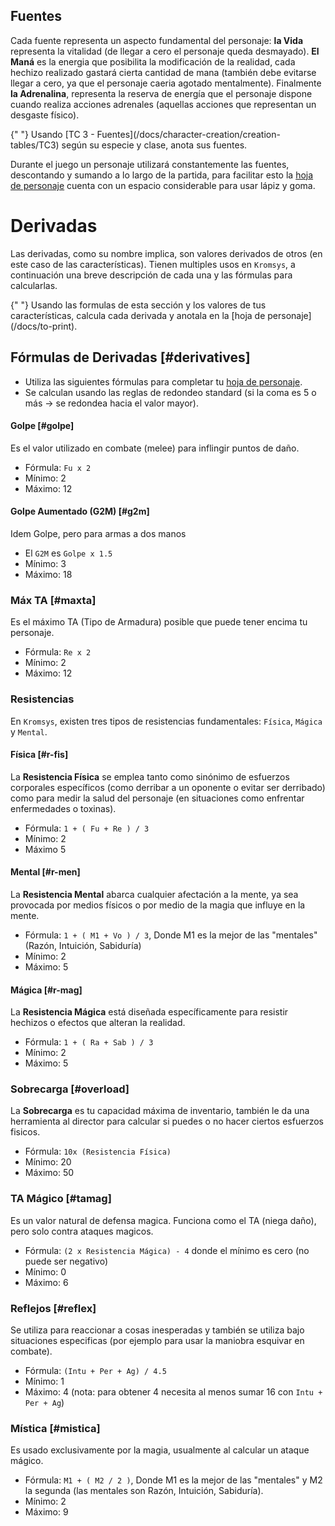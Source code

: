 
## Fuentes

Cada fuente representa un aspecto fundamental del personaje: **la Vida** representa la vitalidad (de
llegar a cero el personaje queda desmayado). **El Maná** es la energia que posibilita la modificación
de la realidad, cada hechizo realizado gastará cierta cantidad de mana (también debe evitarse llegar
a cero, ya que el personaje caeria agotado mentalmente). Finalmente **la Adrenalina**, representa la
reserva de energía que el personaje dispone cuando realiza acciones adrenales (aquellas acciones que
representan un desgaste físico).

<Callout type="info" emoji="✏️">
  {" "}
  Usando [TC 3 - Fuentes](/docs/character-creation/creation-tables/TC3) según su
  especie y clase, anota sus fuentes.
</Callout>

Durante el juego un personaje utilizará constantemente las fuentes, descontando y sumando a lo largo
de la partida, para facilitar esto la [hoja de personaje](/docs/to-print) cuenta con un espacio considerable para
usar lápiz y goma.

# Derivadas

Las derivadas, como su nombre implica, son valores derivados de otros (en este caso de
las características). Tienen multiples usos en `Kromsys`, a continuación una breve descripción de
cada una y las fórmulas para calcularlas.

<Callout type="info" emoji="✏️">
  {" "}
  Usando las formulas de esta sección y los valores de tus características, calcula
  cada derivada y anotala en la [hoja de personaje](/docs/to-print).
</Callout>

## Fórmulas de Derivadas [#derivatives]

- Utiliza las siguientes fórmulas para completar tu [hoja de personaje](/docs/to-print).
- Se calculan usando las reglas de redondeo standard (si la coma es 5 o más -> se redondea hacia el valor mayor).

#### Golpe [#golpe]

Es el valor utilizado en combate (melee) para inflingir puntos de daño.

- Fórmula: `Fu x 2`
- Mínimo: 2
- Máximo: 12

#### Golpe Aumentado (G2M) [#g2m]

Idem Golpe, pero para armas a dos manos

- El `G2M` es `Golpe x 1.5`
- Mínimo: 3
- Máximo: 18

### Máx TA [#maxta]

Es el máximo TA (Tipo de Armadura) posible que puede tener encima tu personaje.

- Fórmula: `Re x 2`
- Mínimo: 2
- Máximo: 12

### Resistencias

En `Kromsys`, existen tres tipos de resistencias fundamentales:
`Física`, `Mágica` y `Mental`.

#### Física [#r-fis]

La **Resistencia Física** se emplea tanto como sinónimo de esfuerzos corporales
específicos (como derribar a un oponente o evitar ser derribado) como para medir
la salud del personaje (en situaciones como enfrentar enfermedades o toxinas).

- Fórmula: `1 + ( Fu + Re ) / 3`
- Mínimo: 2
- Máximo 5

#### Mental [#r-men]

La **Resistencia Mental** abarca cualquier afectación a la mente, ya sea provocada
por medios físicos o por medio de la magia que influye en la mente.

- Fórmula: `1 + ( M1 + Vo ) / 3`, Donde M1 es la mejor de las "mentales" (Razón, Intuición, Sabiduría)
- Mínimo: 2
- Máximo: 5

#### Mágica [#r-mag]

La **Resistencia Mágica** está diseñada específicamente para resistir hechizos
o efectos que alteran la realidad.

- Fórmula: `1 + ( Ra + Sab ) / 3`
- Mínimo: 2
- Máximo: 5

### Sobrecarga [#overload]

La **Sobrecarga** es tu capacidad máxima de inventario, también le da una herramienta al
director para calcular si puedes o no hacer ciertos esfuerzos fisicos.

- Fórmula: `10x (Resistencia Física)`
- Mínimo: 20
- Máximo: 50

### TA Mágico [#tamag]

Es un valor natural de defensa magica. Funciona como el TA (niega daño), pero
solo contra ataques magicos.

- Fórmula: `(2 x Resistencia Mágica) - 4` donde el mínimo es cero (no puede ser negativo)
- Mínimo: 0
- Máximo: 6

### Reflejos [#reflex]

Se utiliza para reaccionar a cosas inesperadas y también se utiliza bajo situaciones
especificas (por ejemplo para usar la maniobra esquivar en combate).

- Fórmula: `(Intu + Per + Ag) / 4.5`
- Mínimo: 1
- Máximo: 4 (nota: para obtener 4 necesita al menos sumar 16 con `Intu + Per + Ag`)

### Mística [#mistica]

Es usado exclusivamente por la magia, usualmente al calcular un ataque mágico.

- Fórmula: `M1 + ( M2 / 2 )`, Donde M1 es la mejor de las "mentales" y M2 la segunda (las mentales son Razón, Intuición, Sabiduría).
- Mínimo: 2
- Máximo: 9
